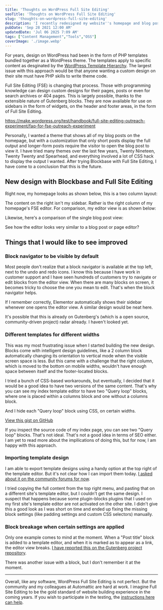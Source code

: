 ```yaml
---
title: 'Thoughts on WordPress Full Site Editing'
seoTitle: 'Thoughts on WordPress Full Site Editing'
slug: 'thoughts-on-wordpress-full-site-editing'
description: 'I recently redesigned my website''s homepage and blog post views using the new WordPress Full Site Editing experience. Read about my experience on this post.'
pubDate: 'Sep 28 2021 12:00 AM'
updatedDate: 'Jul 06 2025 7:09 AM'
tags: ["Content Management","Tools","OSS"]
coverImage: './image.webp'
---
```


For years, design on WordPress had been in the form of PHP templates bundled together as a WordPress theme. The templates apply to specific content as desginated by the [WordPress Template Hierarchy](https://developer.wordpress.org/themes/basics/template-hierarchy/). The largest issue with this approach would be that anyone wanting a custom design on their site must have PHP skills to write theme code.


Full Site Editing (FSE) is changing that process. Those with programming knowledge can design custom designs for their pages, posts or even for search archives or 404 pages. This is largely possible, thanks to the extensible nature of Gutenberg blocks. They are now available for use on sidebars in the form of widgets, on the header and footer areas, in the form of Full Site Editing.


https://make.wordpress.org/test/handbook/full-site-editing-outreach-experiment/faq-for-fse-outreach-experiment


Personally, I wanted a theme that shows all of my blog posts on the homepage, but with a customization that only short posts display the full output and longer-form posts require the visitor to open the blog post to view it. I have tried many themes over the last few years, Twenty Nineteen, Twenty Twenty and Spearhead, and everything involved a lot of CSS hack to display the output I wanted. After trying Blockbase with Full Site Editing, I have come to a conclusion that this is the future.


## New design with Blockbase and Full Site Editing


Right now, my homepage looks as shown below, this is a two column layout:


<R2Image imageKey="assets/thoughts-on-wordpress-full-site-editing-53ae846c-1d75-424e-804c-2ea4301ed73a.png" alt="A screenshot of my WordPress site homepage" />


The content on the right isn't my sidebar. Rather is the right column of my homepage's FSE editor. For comparison, my editor view is as shown below:


<R2Image imageKey="assets/thoughts-on-wordpress-full-site-editing-4a79b9de-cff0-41be-ba1d-7dd6fccdf17f.png" alt="A screenshot of my editor view on WordPress with Gutenberg" />


Likewise, here's a comparison of the single blog post view:


<R2Image imageKey="assets/thoughts-on-wordpress-full-site-editing-f180d5e9-7857-4305-af28-294e025d7254.png" alt="A screenshot of my WordPress site’s single blog post view" />


<R2Image imageKey="assets/thoughts-on-wordpress-full-site-editing-d2d99e7a-628f-46d9-a7bc-21c61db2a145.png" alt="A screenshot of editor view on my WordPress site" />


See how the editor looks very similar to a blog post or page editor?


## Things that I would like to see improved


### Block navigator to be visible by default


Most people don't realize that a block navigator is available at the top left, next to the undo and redo icons. I know this because I have work in customer support and I have seen hundreds of customers try to navigate or edit blocks from the editor view. When there are many blocks on screen, it becomes tricky to choose the one you mean to edit. That's when the block navigator helps.


If I remember correctly, Elementor automatically shows their sidebar whenever one opens the editor view. A similar design would be neat here.


It's possible that this is already on Gutenberg's (which is a open source, community-driven project) radar already. I haven't looked yet.


### Different templates for different widths


This was my most frustrating issue when I started building the new design. Blocks come with intelligent design guidelines, like a 2 column block automatically changing its orientation to vertical mode when the visible screen space is less. But this came with a challenge that the right column, which is moved to the bottom on mobile widths, wouldn't have enough space between itself and the footer-located blocks.


I tried a bunch of CSS-based workarounds, but eventually, I decided that it would be a good idea to have two versions of the same content. That's why you can see my index template editor to have two "Query loop" blocks, where one is placed within a columns block and one without a columns block.


And I hide each "Query loop" block using CSS, on certain widths.


[View this gist on GitHub](https://gist.github.com/arunsathiya/7a72d68b2857deefc0613bd1cd08f63e)


If you inspect the source code of my index page, you can see two "Query loop" blocks. That's not ideal. That's not a good idea in terms of SEO either. I am yet to read more about the impllications of doing this, but for now, I am happy with this approach.


### Importing template design


I am able to export template designs using a handy option at the top right of the template editor. But it's not clear how I can import them today. [I asked about it on the community forums for now](https://wordpress.org/support/topic/import-full-site-editing-templates/?view=all).


I tried copying the full content from the top right menu, and pasting that on a different site's template editor, but I couldn't get the same design. I suspect that happens because some plugin-blocks plugins that I used on my first site's template editor are not activated on the other site. I didn't give this a good look as I was short on time and ended up fixing the missing block settings (like padding settings and custom CSS selectors) manually.


### Block breakage when certain settings are applied


Only one example comes to mind at the moment. When a "Post title" block is added to a template editor, and when it is marked as to appear as a link, the editor view breaks. [I have reported this on the Gutenberg project repository](https://github.com/WordPress/gutenberg/issues/35174).


There was another issue with a block, but I don't remember it at the moment.


---


Overall, like any software, WordPress Full Site Editing is not perfect. But the community and my colleagues at Automattic are hard at work. I imagine Full Site Editing to be the gold standard of website building experience in the coming years. If you wish to participate in the testing, the [instructions here can help](https://make.wordpress.org/test/handbook/full-site-editing-outreach-experiment/how-to-test-fse).

